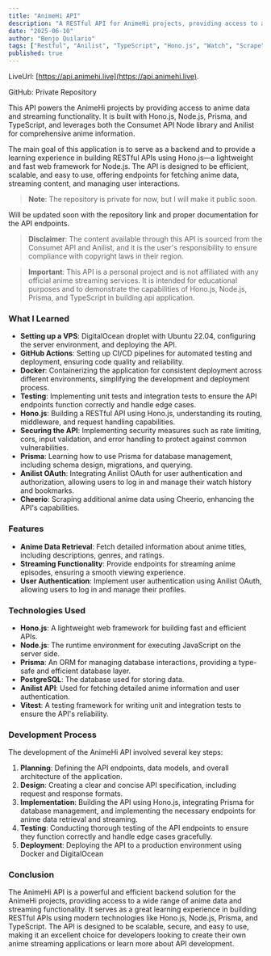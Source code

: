 ```yaml
---
title: "AnimeHi API"
description: "A RESTful API for AnimeHi projects, providing access to anime data and streaming functionality using Hono.js, Node, Prisma, and TypeScript."
date: "2025-06-10"
author: "Benjo Quilario"
tags: ["Restful", "Anilist", "TypeScript", "Hono.js", "Watch", "Scrape"]
published: true
---
```


LiveUrl: [https://api.animehi.live](https://api.animehi.live).

GitHub: Private Repository

This API powers the AnimeHi projects by providing access to anime data and streaming functionality. It is built with Hono.js, Node.js, Prisma, and TypeScript, and leverages both the Consumet API Node library and Anilist for comprehensive anime information.

The main goal of this application is to serve as a backend and to provide a learning experience in building RESTful APIs using Hono.js—a lightweight and fast web framework for Node.js. The API is designed to be efficient, scalable, and easy to use, offering endpoints for fetching anime data, streaming content, and managing user interactions.

> **Note**: The repository is private for now, but I will make it public soon.

Will be updated soon with the repository link and proper documentation for the API endpoints.

> **Disclaimer**: The content available through this API is sourced from the Consumet API and Anilist, and it is the user's responsibility to ensure compliance with copyright laws in their region.

> **Important**: This API is a personal project and is not affiliated with any official anime streaming services. It is intended for educational purposes and to demonstrate the capabilities of Hono.js, Node.js, Prisma, and TypeScript in building api application.

### What I Learned

- **Setting up a VPS**: DigitalOcean droplet with Ubuntu 22.04, configuring the server environment, and deploying the API.
- **GitHub Actions**: Setting up CI/CD pipelines for automated testing and deployment, ensuring code quality and reliability.
- **Docker**: Containerizing the application for consistent deployment across different environments, simplifying the development and deployment process.
- **Testing**: Implementing unit tests and integration tests to ensure the API endpoints function correctly and handle edge cases.
- **Hono.js**: Building a RESTful API using Hono.js, understanding its routing, middleware, and request handling capabilities.
- **Securing the API**: Implementing security measures such as rate limiting, cors, input validation, and error handling to protect against common vulnerabilities.
- **Prisma**: Learning how to use Prisma for database management, including schema design, migrations, and querying.
- **Anilist OAuth**: Integrating Anilist OAuth for user authentication and authorization, allowing users to log in and manage their watch history and bookmarks.
- **Cheerio**: Scraping additional anime data using Cheerio, enhancing the API's capabilities.

### Features

- **Anime Data Retrieval**: Fetch detailed information about anime titles, including descriptions, genres, and ratings.
- **Streaming Functionality**: Provide endpoints for streaming anime episodes, ensuring a smooth viewing experience.
- **User Authentication**: Implement user authentication using Anilist OAuth, allowing users to log in and manage their profiles.

### Technologies Used

- **Hono.js**: A lightweight web framework for building fast and efficient APIs.
- **Node.js**: The runtime environment for executing JavaScript on the server side.
- **Prisma**: An ORM for managing database interactions, providing a type-safe and efficient database layer.
- **PostgreSQL**: The database used for storing data.
- **Anilist API**: Used for fetching detailed anime information and user authentication.
- **Vitest**: A testing framework for writing unit and integration tests to ensure the API's reliability.

### Development Process

The development of the AnimeHi API involved several key steps:

1. **Planning**: Defining the API endpoints, data models, and overall architecture of the application.
2. **Design**: Creating a clear and concise API specification, including request and response formats.
3. **Implementation**: Building the API using Hono.js, integrating Prisma for database management, and implementing the necessary endpoints for anime data retrieval and streaming.
4. **Testing**: Conducting thorough testing of the API endpoints to ensure they function correctly and handle edge cases gracefully.
5. **Deployment**: Deploying the API to a production environment using Docker and DigitalOcean

### Conclusion

The AnimeHi API is a powerful and efficient backend solution for the AnimeHi projects, providing access to a wide range of anime data and streaming functionality. It serves as a great learning experience in building RESTful APIs using modern technologies like Hono.js, Node.js, Prisma, and TypeScript. The API is designed to be scalable, secure, and easy to use, making it an excellent choice for developers looking to create their own anime streaming applications or learn more about API development.
